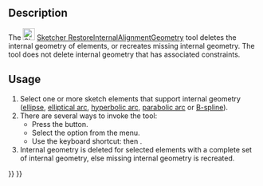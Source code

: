 <languages/>
<translate>

<!--T:12-->
{{Docnav
|[[Sketcher_BSplinePoleWeight|Toggle B-Spline Control Point Weight]]
|[[Sketcher_SwitchVirtualSpace|Switch Virtual Space]]
|[[Sketcher_Workbench|Sketcher]]
|IconL=Sketcher_BSplinePoleWeight.svg
|IconR=Sketcher_SwitchVirtualSpace.svg‎
|IconC=Workbench_Sketcher.svg
}}

<!--T:1-->
{{GuiCommand
|Name=Sketcher RestoreInternalAlignmentGeometry
|MenuLocation=Sketch → Visual Helpers → Toggle Internal Geometry
|Workbenches=[[Sketcher_Workbench|Sketcher]]
|Shortcut={{KEY|Z}} {{KEY|I}}
|SeeAlso=
}}

==Description== <!--T:2-->

<!--T:8-->
The [[Image:Sketcher_RestoreInternalAlignmentGeometry.svg|24px]] [[Sketcher_RestoreInternalAlignmentGeometry|Sketcher RestoreInternalAlignmentGeometry]] tool deletes the internal geometry of elements, or recreates missing internal geometry. The tool does not delete internal geometry that has associated constraints.

==Usage== <!--T:3-->

<!--T:9-->
# Select one or more sketch elements that support internal geometry ([[Sketcher_CreateEllipseByCenter|ellipse]],  [[Sketcher_CreateArcOfEllipse|elliptical arc]], [[Sketcher_CreateArcOfHyperbola|hyperbolic arc]],  [[Sketcher_CreateArcOfParabola|parabolic arc]] or [[Sketcher_CreateBSpline|B-spline]]).
# There are several ways to invoke the tool:
#* Press the {{Button|[[Image:Sketcher_RestoreInternalAlignmentGeometry.svg|16px]] [[Sketcher_RestoreInternalAlignmentGeometry|Toggle Internal Geometry]]}} button.
#* Select the {{MenuCommand|Sketch → Visual Helpers → [[Image:Sketcher_RestoreInternalAlignmentGeometry.svg|16px]] Toggle Internal Geometry}} option from the menu.
#* Use the keyboard shortcut: {{KEY|Z}} then {{KEY|I}}.
# Internal geometry is deleted for selected elements with a complete set of internal geometry, else missing internal geometry is recreated.


<!--T:13-->
{{Docnav
|[[Sketcher_BSplinePoleWeight|Toggle B-Spline Control Point Weight]]
|[[Sketcher_SwitchVirtualSpace|Switch Virtual Space]]
|[[Sketcher_Workbench|Sketcher]]
|IconL=Sketcher_BSplinePoleWeight.svg
|IconR=Sketcher_SwitchVirtualSpace.svg‎
|IconC=Workbench_Sketcher.svg
}}

</translate>
{{Sketcher_Tools_navi{{#translation:}}}}
{{Userdocnavi{{#translation:}}}}
